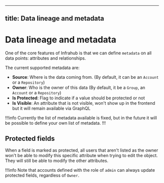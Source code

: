 
---
title: Data lineage and metadata
---

# Data lineage and metadata

One of the core features of Infrahub is that we can define `metadata` on all data points: attributes and relationships.

The current supported metadata are:

- **Source**: Where is the data coming from. (By default, it can be an `Account` or a `Repository`)
- **Owner**: Who is the owner of this data (By default, it be a `Group`, an `Account` or a `Repository`)
- **Is Protected**: Flag to indicate if a value should be protected or not
- **Is Visible**: An attribute that is not visible, won't show up in the frontend but it will remain available via GraphQL

!!!info
Currently the list of metadata available is fixed, but in the future it will be possible to define your own list of metadata.
!!!

## Protected fields

When a field is marked as protected, all users that aren't listed as the owner won't be able to modify this specific attribute when trying to edit the object. They will still be able to modify the other attributes.

!!!info
Note that accounts defined with the role of `admin` can always update protected fields, regardless of `Owner`.
